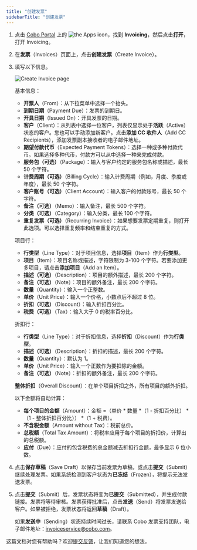 ```yaml
---
title: "创建发票"
sidebarTitle: "创建发票"
---
```

1. 点击 [Cobo Portal](https://portal.cobo.com/login) 上的 <img src="/en/images/common/icon_apps.svg" className="icon" alt="the Apps icon"/>，找到 **Invoicing**，然后点击**打开**，打开 Invoicing。
2. 在**发票**（Invoices）页面上，点击**创建发票**（Create Invoice）。 
3. 填写以下信息。

    <img src="/en/images/portal-apps/invoicing/create_invoice.png" className="screenshot_full_screen" alt="Create Invoice page"/>
    
    基本信息：
    - **开票人**（From）：从下拉菜单中选择一个抬头。
    - **到期日期**（Payment Due）：发票的到期日。
    - **开具日期**（Issued On）：开具发票的日期。
    - **客户**（Client）：从列表中选择一位客户，列表仅显示处于**活跃**（Active）状态的客户。您也可以手动添加新客户。点击**添加 CC 收件人**（Add CC Recipients），添加发票副本接收者的电子邮件地址。
    - **期望付款代币**（Expected Payment Tokens）：选择一种或多种付款代币。如果选择多种代币，付款方可以从中选择一种来完成付款。
    - **服务包（可选）**（Package）：输入与客户约定的服务包名称或描述，最长 50 个字符。
    - **计费周期（可选）**（Billing Cycle）：输入计费周期（例如，月度、季度或年度），最长 50 个字符。
    - **客户账号（可选）**（Client Account）：输入客户的付款账号，最长 50 个字符。
    - **备注（可选）**（Memo）：输入备注，最长 500 个字符。
    - **分类（可选）**（Category）：输入分类，最长 100 个字符。
    - **重复发票（可选）**（Recurring Invoice）：如果想要发票定期重复，则打开此选项。可以选择重复频率和结束重复的方式。

    项目行：
    - **行类型**（Line Type）：对于项目信息，选择**项目**（Item）作为**行类型**。
    - **项目**（Item）：项目名称或描述，字符限制为 3-100 个字符。若要添加更多项目，请点击**添加项目**（Add an Item）。
    - **描述（可选）**（Description）：项目的额外描述，最长 200 个字符。
    - **备注（可选）**（Note）：项目的额外备注，最长 200 个字符。
    - **数量**（Quantity）：输入一个正整数。
    - **单价**（Unit Price）：输入一个价格，小数点后不超过 8 位。
    - **折扣（可选）**（Discount）：输入折扣百分比。
    - **税费（可选）**（Tax）：输入大于 0 的税率百分比。

    折扣行：
    - **行类型**（Line Type）：对于折扣信息，选择**折扣**（Discount）作为**行类型**。
    - **描述（可选）**（Description）：折扣的描述，最长 200 个字符。
    - **数量**（Quantity）：默认为 1。
    - **单价**（Unit Price）：输入一个正数作为要扣除的金额。
    - **备注（可选）**（Note）：折扣的额外备注，最长 200 个字符。

    **整体折扣**（Overall Discount）：在单个项目折扣之外，所有项目的额外折扣。 

    以下金额将自动计算：

    - **每个项目的金额**（Amount）：金额 =（单价 * 数量 *（1 - 折扣百分比） * （1 - 整体折扣百分比）） *（1 + 税费）。
    - **不含税金额**（Amount without Tax）：税前总价。
    - **总税额**（Total Tax Amount）：将税率应用于每个项目的折扣价，计算出的总税额。
    - **应付**（Due）：应付的包含税费的总金额减去折扣行金额，最多显示 6 位小数。

4. 点击**保存草稿**（Save Draft）以保存当前发票为草稿，或点击**提交**（Submit）继续处理发票。如果系统检测到客户状态为**已冻结**（Frozen），将提示无法发送发票。
5. 点击**提交**（Submit）后，发票状态将变为**已提交**（Submitted），并生成付款链接。发票将等待审核。发票获得批准后，点击**发送**（Send）将发票发送给客户。如果被拒绝，发票状态将返回**草稿**（Draft）。

    <Note>如果**发送中**（Sending）状态持续时间过长，请联系 Cobo 发票支持团队，电子邮件地址：[invoiceservice@cobo.com](mailto:invoiceservice@cobo.com)。</Note>

<Tip>这篇文档对您有帮助吗？欢迎[提交反馈](https://forms.zohopublic.com/cobo/form/DocumentFeedbackForm/formperma/QvLOhxJv1_JMsJ-1dleZ8Itb_7rzN-LtgvsDdxosoVI?referrername=manuals)，让我们知道您的想法。</Tip>